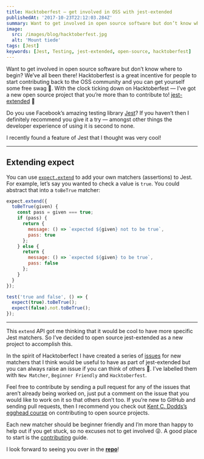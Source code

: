 ```yaml
---
title: Hacktoberfest — get involved in OSS with jest-extended
publishedAt: '2017-10-23T22:12:03.284Z'
summary: Want to get involved in open source software but don’t know where to begin? We’ve all been there!
image:
  src: /images/blog/hacktoberfest.jpg
  alt: 'Mount tiede'
tags: [Jest]
keywords: [Jest, Testing, jest-extended, open-source, hacktoberfest]
---
```


Want to get involved in open source software but don’t know where to begin? We’ve all been there! Hacktoberfest is a great incentive for people to start contributing back to the OSS community and you can get yourself some free swag 👕. With the clock ticking down on Hacktoberfest — I’ve got a new open source project that you’re more than to contribute to! [jest-extended](https://github.com/mattphillips/jest-extended) 🎉

Do you use Facebook’s amazing testing library [Jest](jestjs.io)? If you haven’t then I definitely recommend you give it a try — amongst other things the developer experience of using it is second to none.

I recently found a feature of Jest that I thought was very cool!

---

## Extending expect

You can use [`expect.extend`](https://jestjs.io/docs/expect#expectextendmatchers) to add your own matchers (assertions) to Jest. For example, let’s say you wanted to check a value is `true`. You could abstract that into a `toBeTrue` matcher:

```js showLineNumbers
expect.extend({
  toBeTrue(given) {
    const pass = given === true;
    if (pass) {
      return {
        message: () => `expected ${given} not to be true`,
        pass: true
      };
    } else {
      return {
        message: () => `expected ${given} to be true`,
        pass: false
      };
    }
  }
});

test('true and false', () => {
  expect(true).toBeTrue();
  expect(false).not.toBeTrue();
});
```

---

This `extend` API got me thinking that it would be cool to have more specific Jest matchers. So I’ve decided to open source jest-extended as a new project to accomplish this.

In the spirit of Hacktoberfect I have created a series of [issues](https://github.com/jest-community/jest-extended/issues) for new matchers that I think would be useful to have as part of jest-extended but you can always raise an issue if you can think of others 🙂. I’ve labelled them with `New Matcher`, `Beginner Friendly` and `Hacktoberfest`.

Feel free to contribute by sending a pull request for any of the issues that aren’t already being worked on, just put a comment on the issue that you would like to work on it so that others don’t too. If you’re new to GitHub and sending pull requests, then I recommend you check out [Kent C. Dodds’s egghead course](https://egghead.io/courses/how-to-contribute-to-an-open-source-project-on-github) on contributing to open source projects.

Each new matcher should be beginner friendly and I’m more than happy to help out if you get stuck, so no excuses not to get involved 😜. A good place to start is the [contributing](https://github.com/jest-community/jest-extended/blob/main/CONTRIBUTING.md) guide.

I look forward to seeing you over in the [**repo**](https://github.com/jest-community/jest-extended)!

